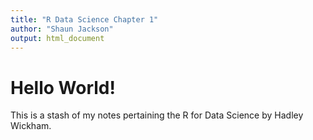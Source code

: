 ```yaml
---
title: "R Data Science Chapter 1"
author: "Shaun Jackson"
output: html_document
---
```


# Hello World!

This is a stash of my notes pertaining the R for Data Science by Hadley Wickham. 

